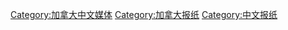 [[Category:加拿大中文媒体|Category:加拿大中文媒体]]
[[Category:加拿大报纸|Category:加拿大报纸]]
[[Category:中文报纸|Category:中文报纸]]